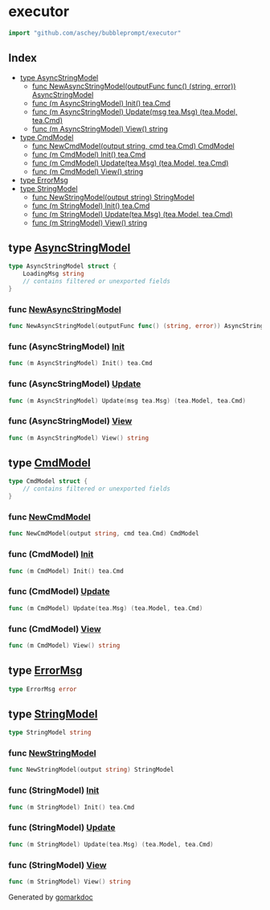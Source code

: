 

<div class="api">

# executor

```go
import "github.com/aschey/bubbleprompt/executor"
```

## Index

- [type AsyncStringModel](<#type-asyncstringmodel>)
  - [func NewAsyncStringModel(outputFunc func() (string, error)) AsyncStringModel](<#func-newasyncstringmodel>)
  - [func \(m AsyncStringModel\) Init\(\) tea.Cmd](<#func-asyncstringmodel-init>)
  - [func \(m AsyncStringModel\) Update\(msg tea.Msg\) \(tea.Model, tea.Cmd\)](<#func-asyncstringmodel-update>)
  - [func \(m AsyncStringModel\) View\(\) string](<#func-asyncstringmodel-view>)
- [type CmdModel](<#type-cmdmodel>)
  - [func NewCmdModel(output string, cmd tea.Cmd) CmdModel](<#func-newcmdmodel>)
  - [func \(m CmdModel\) Init\(\) tea.Cmd](<#func-cmdmodel-init>)
  - [func \(m CmdModel\) Update\(tea.Msg\) \(tea.Model, tea.Cmd\)](<#func-cmdmodel-update>)
  - [func \(m CmdModel\) View\(\) string](<#func-cmdmodel-view>)
- [type ErrorMsg](<#type-errormsg>)
- [type StringModel](<#type-stringmodel>)
  - [func NewStringModel(output string) StringModel](<#func-newstringmodel>)
  - [func \(m StringModel\) Init\(\) tea.Cmd](<#func-stringmodel-init>)
  - [func \(m StringModel\) Update\(tea.Msg\) \(tea.Model, tea.Cmd\)](<#func-stringmodel-update>)
  - [func \(m StringModel\) View\(\) string](<#func-stringmodel-view>)


## type [AsyncStringModel](<https://github.com/aschey/bubbleprompt/blob/main/executor/async_string_model.go#L10-L15>)

```go
type AsyncStringModel struct {
    LoadingMsg string
    // contains filtered or unexported fields
}
```

### func [NewAsyncStringModel](<https://github.com/aschey/bubbleprompt/blob/main/executor/async_string_model.go#L19>)

```go
func NewAsyncStringModel(outputFunc func() (string, error)) AsyncStringModel
```

### func \(AsyncStringModel\) [Init](<https://github.com/aschey/bubbleprompt/blob/main/executor/async_string_model.go#L27>)

```go
func (m AsyncStringModel) Init() tea.Cmd
```

### func \(AsyncStringModel\) [Update](<https://github.com/aschey/bubbleprompt/blob/main/executor/async_string_model.go#L37>)

```go
func (m AsyncStringModel) Update(msg tea.Msg) (tea.Model, tea.Cmd)
```

### func \(AsyncStringModel\) [View](<https://github.com/aschey/bubbleprompt/blob/main/executor/async_string_model.go#L48>)

```go
func (m AsyncStringModel) View() string
```

## type [CmdModel](<https://github.com/aschey/bubbleprompt/blob/main/executor/cmd_model.go#L8-L11>)

```go
type CmdModel struct {
    // contains filtered or unexported fields
}
```

### func [NewCmdModel](<https://github.com/aschey/bubbleprompt/blob/main/executor/cmd_model.go#L13>)

```go
func NewCmdModel(output string, cmd tea.Cmd) CmdModel
```

### func \(CmdModel\) [Init](<https://github.com/aschey/bubbleprompt/blob/main/executor/cmd_model.go#L17>)

```go
func (m CmdModel) Init() tea.Cmd
```

### func \(CmdModel\) [Update](<https://github.com/aschey/bubbleprompt/blob/main/executor/cmd_model.go#L21>)

```go
func (m CmdModel) Update(tea.Msg) (tea.Model, tea.Cmd)
```

### func \(CmdModel\) [View](<https://github.com/aschey/bubbleprompt/blob/main/executor/cmd_model.go#L25>)

```go
func (m CmdModel) View() string
```

## type [ErrorMsg](<https://github.com/aschey/bubbleprompt/blob/main/executor/error_msg.go#L3>)

```go
type ErrorMsg error
```

## type [StringModel](<https://github.com/aschey/bubbleprompt/blob/main/executor/string_model.go#L8>)

```go
type StringModel string
```

### func [NewStringModel](<https://github.com/aschey/bubbleprompt/blob/main/executor/string_model.go#L10>)

```go
func NewStringModel(output string) StringModel
```

### func \(StringModel\) [Init](<https://github.com/aschey/bubbleprompt/blob/main/executor/string_model.go#L14>)

```go
func (m StringModel) Init() tea.Cmd
```

### func \(StringModel\) [Update](<https://github.com/aschey/bubbleprompt/blob/main/executor/string_model.go#L18>)

```go
func (m StringModel) Update(tea.Msg) (tea.Model, tea.Cmd)
```

### func \(StringModel\) [View](<https://github.com/aschey/bubbleprompt/blob/main/executor/string_model.go#L22>)

```go
func (m StringModel) View() string
```

</div>

Generated by [gomarkdoc](<https://github.com/princjef/gomarkdoc>)
